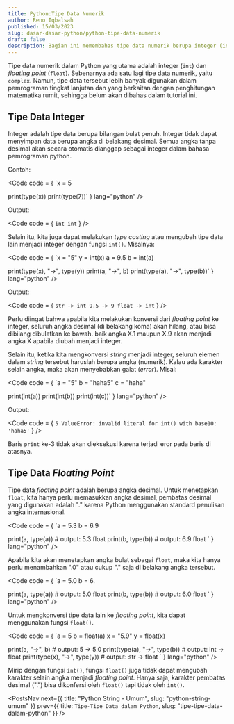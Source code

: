 ```yaml
---
title: Python:Tipe Data Numerik
author: Reno Iqbalsah
published: 15/03/2023
slug: dasar-dasar-python/python-tipe-data-numerik
draft: false
description: Bagian ini memembahas tipe data numerik berupa integer (int) dan floating point (float) dalam bahasa pemrograman Python
---
```


Tipe data numerik dalam Python yang utama adalah integer (`int`) dan _floating point_ (`float`). Sebenarnya ada satu lagi tipe
data numerik, yaitu `complex`. Namun, tipe data tersebut lebih banyak digunakan dalam pemrograman tingkat lanjutan dan yang berkaitan
dengan penghitungan matematika rumit, sehingga belum akan dibahas dalam tutorial ini.

## Tipe Data Integer

Integer adalah tipe data berupa bilangan bulat penuh. Integer tidak dapat menyimpan data berupa angka di belakang desimal. Semua angka tanpa desimal akan 
secara otomatis dianggap sebagai integer dalam bahasa pemrograman python.

Contoh:

<Code
code = {
`x = 5

print(type(x))
print(type(7))`
}
lang="python"
/>

Output:

<Code
code = {
`int
int`
}
/>

Selain itu, kita juga dapat melakukan _type casting_ atau mengubah tipe data lain menjadi integer dengan fungsi `int()`. Misalnya:

<Code
code = {
`x = "5"
y = int(x)
a = 9.5
b = int(a)

print(type(x), "->", type(y))
print(a, "->", b)
print(type(a), "->", type(b))`
}
lang="python"
/>

Output:

<Code
code = {
`str -> int
9.5 -> 9
float -> int`
}
/>

Perlu diingat bahwa apabila kita melakukan konversi dari _floating point_ ke integer, seluruh angka desimal (di belakang koma) akan hilang, atau bisa dibilang dibulatkan ke bawah.
baik angka X.1 maupun X.9 akan menjadi angka X apabila diubah menjadi integer.

Selain itu, ketika kita mengkonversi _string_ menjadi integer, seluruh elemen dalam _string_ tersebut haruslah berupa angka (numerik). Kalau ada karakter selain angka, maka akan 
menyebabkan galat (_error_). Misal:

<Code
code = {
`a = "5"
b = "haha5"
c = "haha"

print(int(a))
print(int(b))
print(int(c))`
}
lang="python"
/>

Output:

<Code
code = {
`5
ValueError: invalid literal for int() with base10: 'haha5'`
}
/>

Baris `print` ke-3 tidak akan dieksekusi karena terjadi eror pada baris di atasnya.

## Tipe Data _Floating Point_

Tipe data _floating point_ adalah berupa angka desimal. Untuk menetapkan `float`, kita hanya perlu memasukkan angka desimal, pembatas desimal yang digunakan adalah "."
karena Python menggunakan standard penulisan angka internasional.

<Code
code = {
`a = 5.3
b = 6.9

print(a, type(a)) # output: 5.3 float
print(b, type(b)) # output: 6.9 float
`
}
lang="python"
/>

Apabila kita akan menetapkan angka bulat sebagai `float`, maka kita hanya perlu menambahkan ".0" atau cukup "." saja di belakang angka tersebut.

<Code
code = {
`a = 5.0
b = 6.

print(a, type(a)) # output: 5.0 float
print(b, type(b)) # output: 6.0 float
`
}
lang="python"
/>

Untuk mengkonversi tipe data lain ke _floating point_, kita dapat menggunakan fungsi `float()`.

<Code
code = {
`a = 5
b = float(a)
x = "5.9"
y = float(x)

print(a, "->", b) # output: 5 -> 5.0
print(type(a), "->", type(b)) # output: int -> float
print(type(x), "->", type(y)) # output: str -> float
`
}
lang="python"
/>

Mirip dengan fungsi `int()`, fungsi `float()` juga tidak dapat mengubah karakter selain angka menjadi _floating point_. Hanya saja, karakter pembatas desimal (".") 
bisa dikonfersi oleh `float()` tapi tidak oleh `int()`.

<PostsNav
  next={{
    title: "Python String - Umum",
    slug: "python-string-umum"
  }}
  prev={{
    title: `Tipe-Tipe Data dalam Python`,
    slug: "tipe-tipe-data-dalam-python"
  }}
/>